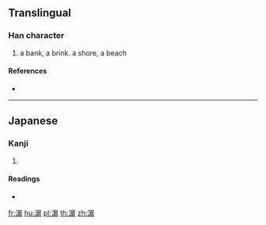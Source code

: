 {{character info/new}}
==Translingual==

===Han character===
{{Han char|rn=85|rad=水|as=14|sn=17|four=|canj=EJAC}}

# a bank, a brink. a shore, a beach

====References====
* {{Han ref|kx=0657.361|dkj=18538|dj=1067.200|hdz=80024.200|uh=6FF5|ud=28661}}

----

==Japanese==

===Kanji===
{{ja-kanji|grade=|rs=水14}}

# {{defn|lang=ja|sort=水14}}

====Readings====
* {{ja-readings|on=[[ひん]] (hin)|kun=[[はま]] (hama)}}

[[fr:濵]]
[[hu:濵]]
[[pl:濵]]
[[th:濵]]
[[zh:濵]]